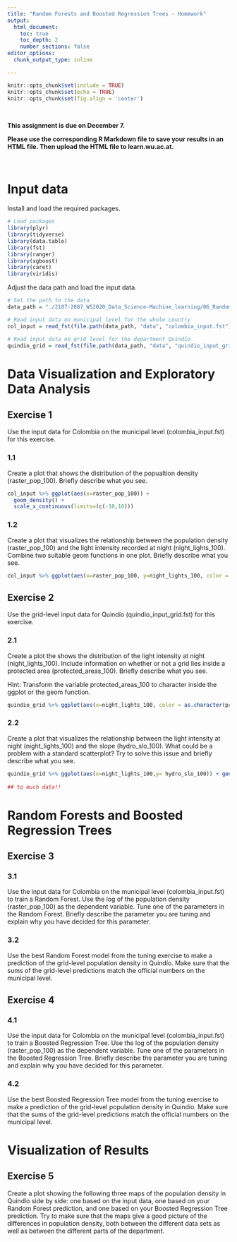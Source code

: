 ```yaml
---
title: "Random Forests and Boosted Regression Trees - Homework"
output: 
  html_document:
    toc: true
    toc_depth: 2
    number_sections: false
editor_options: 
  chunk_output_type: inline

---
```


```r

knitr::opts_chunk$set(include = TRUE)
knitr::opts_chunk$set(echo = TRUE)
knitr::opts_chunk$set(fig.align = 'center')

```

<br>

**This assignment is due on December 7.**

**Please use the corresponding R Markdown file to save your results in an HTML file. Then upload the HTML file to learn.wu.ac.at.**

<br>

# Input data

Install and load the required packages.

```r

# Load packages
library(plyr)
library(tidyverse)
library(data.table)
library(fst)
library(ranger)
library(xgboost)
library(caret)
library(viridis)

```

Adjust the data path and load the input data.

```r

# Set the path to the data
data_path = "./2187-2087_WS2020_Data_Science-Machine_learning/06_RandomForest_BoostedRegressiontree"

# Read input data on municipal level for the whole country
col_input = read_fst(file.path(data_path, "data", "colombia_input.fst"))

# Read input data on grid level for the department Quindío
quindio_grid = read_fst(file.path(data_path, "data", "quindio_input_grid.fst"))

```

# Data Visualization and Exploratory Data Analysis

## Exercise 1

Use the input data for Colombia on the municipal level (colombia_input.fst) for this exercise.

### 1.1

Create a plot that shows the distribution of the popualtion density (raster_pop_100). Briefly describe what you see.

```r

col_input %>% ggplot(aes(x=raster_pop_100)) +
  geom_density() +
  scale_x_continuous(limits=(c(-10,10))) 

```


### 1.2

Create a plot that visualizes the relationship between the population density (raster_pop_100) and the light intensity recorded at night (night_lights_100). Combine two suitable geom functions in one plot. Briefly describe what you see.

```r

col_input %>% ggplot(aes(x=raster_pop_100, y=night_lights_100, color = night_lights_100)) + geom_point()

```

## Exercise 2

Use the grid-level input data for Quindío (quindio_input_grid.fst) for this exercise.

### 2.1

Create a plot the shows the distribution of the light intensity at night (night_lights_100). Include information on whether or not a grid lies inside a protected area (protected_areas_100). Briefly describe what you see.

Hint: Transform the variable protected_areas_100 to character inside the ggplot or the geom function.

```r

quindio_grid %>% ggplot(aes(x=night_lights_100, color = as.character(protected_areas_100))) + geom_density()


```

### 2.2

Create a plot that visualizes the relationship between the light intensity at night (night_lights_100) and the slope (hydro_slo_100). What could be a problem with a standard scatterplot? Try to solve this issue and briefly describe what you see.

```r

quindio_grid %>% ggplot(aes(x=night_lights_100,y= hydro_slo_100)) + geom_point()
                            
## to much data!! 


```

# Random Forests and Boosted Regression Trees

## Exercise 3

### 3.1

Use the input data for Colombia on the municipal level (colombia_input.fst) to train a Random Forest. Use the log of the population density (raster_pop_100) as the dependent variable. Tune one of the parameters in the Random Forest. Briefly describe the parameter you are tuning and explain why you have decided for this parameter.

### 3.2

Use the best Random Forest model from the tuning exercise to make a prediction of the grid-level population density in Quindío. Make sure that the sums of the grid-level predictions match the official numbers on the municipal level.

## Exercise 4

### 4.1

Use the input data for Colombia on the municipal level (colombia_input.fst) to train a Boosted Regression Tree. Use the log of the population density (raster_pop_100) as the dependent variable. Tune one of the parameters in the Boosted Regression Tree. Briefly describe the parameter you are tuning and explain why you have decided for this parameter.

### 4.2

Use the best Boosted Regression Tree model from the tuning exercise to make a prediction of the grid-level population density in Quindío. Make sure that the sums of the grid-level predictions match the official numbers on the municipal level.

# Visualization of Results

## Exercise 5

Create a plot showing the following three maps of the population density in Quindío side by side: one based on the input data, one based on your Random Forest prediction, and one based on your Boosted Regression Tree prediction. Try to make sure that the maps give a good picture of the differences in population density, both between the different data sets as well as between the different parts of the department.





<br>
<br>
<br>
<br>

